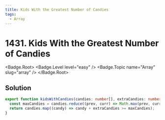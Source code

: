 ```yaml
---
title: Kids With the Greatest Number of Candies
tags:
  - Array
---
```


# 1431. Kids With the Greatest Number of Candies

<Badge.Root>
  <Badge.Level level="easy" />
  <Badge.Topic name="Array" slug="array" />
</Badge.Root>

## Solution

```typescript filename="solution.ts" copy
export function kidsWithCandies(candies: number[], extraCandies: number): boolean[] {
  const maxCandies = candies.reduce((prev, curr) => Math.max(prev, curr), 0);
  return candies.map((candy) => candy + extraCandies >= maxCandies);
}
```

<ProblemLink
  codingSite="leetcode"
  href="https://leetcode.com/problems/kids-with-the-greatest-number-of-candies"
  title="Kids With the Greatest Number of Candies"
/>
